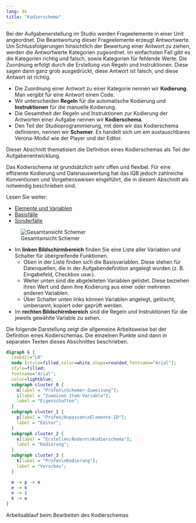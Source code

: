 ```yaml
---
lang: de
title: "Kodierschema"
---
```


Bei der Aufgabenerstellung im Studio werden Frageelemente in einer Unit angeordnet. Die Beantwortung dieser Frageelemente erzeugt Antwortwerte. Um Schlussfolgerungen hinsichtlich der Bewertung einer Antwort zu ziehen, werden die Antwortwerte Kategorien zugeordnet. Im einfachsten Fall gibt es die Kategorien richtig und falsch, sowie Kategorien für fehlende Werte. Die Zuordnung erfolgt durch die Erstellung von Regeln und Instruktionen. Diese sagen dann ganz grob ausgedrückt, diese Antwort ist falsch, und diese Antwort ist richtig.

* Die Zuordnung einer Antwort zu einer Kategorie nennen wir **Kodierung**. Man vergibt für eine Antwort einen Code.
* Wir unterscheiden **Regeln** für die automatische Kodierung und **Instruktionen** für die manuelle Kodierung.
* Die Gesamtheit der Regeln und Instruktionen zur Kodierung der Antworten einer Aufgabe nennen wir **Kodierschema**.
* Den Teil der Studioprogrammierung, mit dem wir das Kodierschema definieren, nennen wir **Schemer**. Es handelt sich um ein austauschbares Verona-Modul wie der Player und der Editor.

Dieser Abschnitt thematisiert die Definition eines Kodierschemas als Teil der Aufgabenentwicklung.

::: {.callout-note}
Das Kodierschema ist grundsätzlich sehr offen und flexibel. Für eine effiziente Kodierung und Datenauswertung hat das IQB jedoch zahlreiche Konventionen und Vorgehensweisen eingeführt, die in diesem Abschnitt als notwendig beschrieben sind.
:::

Lesen Sie weiter:

* [Elemente und Variablen](steps.qmd)
* [Basisfälle](basic.qmd)
* [Sonderfälle](extended.qmd)

:::{.border}
![Gesamtansicht Schemer](assets/Schemer_total.png)
:::

* Im **linken Bildschirmbereich** finden Sie eine Liste aller Variablen und Schalter für übergreifende Funktionen.
  * Oben in der Liste finden sich die Basisvariablen. Diese stehen für Datenquellen, die in der Aufgabendefinition angelegt wurden (z. B. Eingabefeld, Checkbox usw.).
  * Weiter unten sind die abgeleiteten Variablen gelistet. Diese beziehen ihren Wert und dann ihre Kodierung aus einer oder mehreren anderen Variablen.
  * Über Schalter unten links können Variablen angelegt, gelöscht, umbenannt, kopiert oder geprüft werden.
* Im **rechten Bildschirmbereich** sind die Regeln und Instruktionen für die jeweils gewählte Variable zu sehen.


Die folgende Darstellung zeigt die allgemeine Arbeitsweise bei der Definition eines Kodierschemas. Die einzelnen Punkte sind dann in separaten Texten dieses Abschnittes beschrieben.

::: {.border}
```dot
digraph G {
  rankdir="LR"
  node [style=filled,color=white,shape=rounded,fontname="Arial"];
  style=filled;
  fontname="Arial";
  color=lightblue;
  subgraph cluster_0 {
    m[label = "Prüfen\nSchemer-Zuweisung"];
    i[label = "Zuweisen Item-Variable"];
    label = "Eigenschaften";
  }
  subgraph cluster_1 {
    p[label = "Prüfen/Anpassen\nElemente-ID"];
    label = "Editor";
  }
  subgraph cluster_2 {
    e[label = "Erstellen/Ändern\nKodierschema"];
    label = "Kodierung";
  }
  subgraph cluster_3 {
    k[label = "Prüfen\nKodierung"];
    label = "Vorschau";
  }

  m -> p -> e
  e -> k
  e -> i
  k -> e
}
```
Arbeitsablauf beim Bearbeiten des Kodierschemas
:::